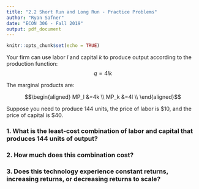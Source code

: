 ```yaml
---
title: "2.2 Short Run and Long Run - Practice Problems"
author: "Ryan Safner"
date: "ECON 306 - Fall 2019"
output: pdf_document
---
```


```r
knitr::opts_chunk$set(echo = TRUE)
```

Your firm can use labor $l$ and capital $k$ to produce output according to the production function:
$$q=4lk$$


The marginal products are:

$$\begin{aligned}
MP_l &=4k \\
MP_k &=4l \\ \end{aligned}$$

Suppose you  need to produce 144 units, the price of labor is \$10, and the price of capital is \$40. 

### 1. What is the least-cost combination of labor and capital that produces 144 units of output?

### 2. How much does this combination cost?

### 3. Does this technology experience constant returns, increasing returns, or decreasing returns to scale?
